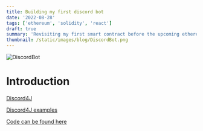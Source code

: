 ```yaml
---
title: Building my first discord bot
date: '2022-08-28'
tags: ['ethereum', 'solidity', 'react']
draft: true
summary: 'Revisiting my first smart contract before the upcoming ethereum merge!'
thumbnail: /static/images/blog/DiscordBot.png
---
```


![DiscordBot](/static/images/blog/DiscordBot.png)

# Introduction

[Discord4J](https://github.com/Discord4J/Discord4J)

[Discord4J examples](https://github.com/Discord4J/example-projects)

[Code can be found here](https://github.com/XPlay1990/discordbot)
